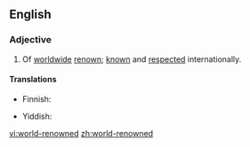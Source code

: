==English==

===Adjective===
{{en-adj|head=[[world]]-[[renowned]]|-}}

# Of [[worldwide]] [[renown]]; [[know]]n and [[respect]]ed internationally.

====Translations====
{{trans-top|of worldwide renown}}
* Finnish: {{t-|fi|maailmankuulu}}
{{trans-mid}}
* Yiddish: {{t|yi|וועלט־באַרימט|tr=velt-barimt|sc=Hebr}}
{{trans-bottom}}

[[vi:world-renowned]]
[[zh:world-renowned]]